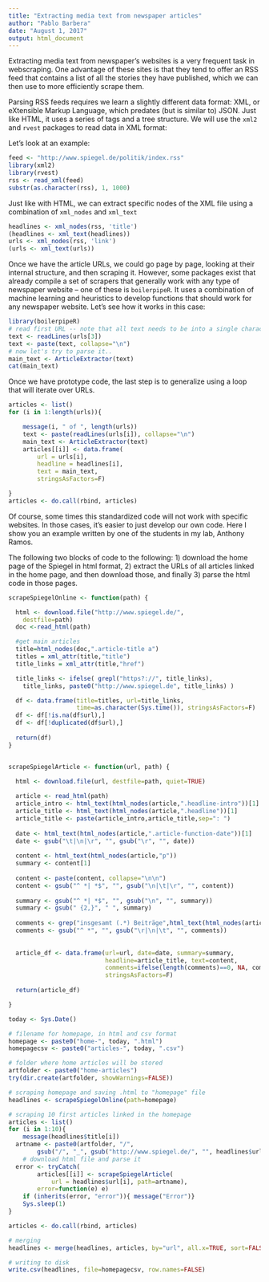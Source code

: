```yaml
---
title: "Extracting media text from newspaper articles"
author: "Pablo Barbera"
date: "August 1, 2017"
output: html_document
---
```


Extracting media text from newspaper's websites is a very frequent task in webscraping. One advantage of these sites is that they tend to offer an RSS feed that contains a list of all the stories they have published, which we can then use to more efficiently scrape them.

Parsing RSS feeds requires we learn a slightly different data format: XML, or eXtensible Markup Language, which predates (but is similar to) JSON. Just like HTML, it uses a series of tags and a tree structure. We will use the `xml2` and `rvest` packages to read data in XML format:

Let's look at an example:

```r
feed <- "http://www.spiegel.de/politik/index.rss"
library(xml2)
library(rvest)
rss <- read_xml(feed)
substr(as.character(rss), 1, 1000)
```

Just like with HTML, we can extract specific nodes of the XML file using a combination of `xml_nodes` and `xml_text`

```r
headlines <- xml_nodes(rss, 'title')
(headlines <- xml_text(headlines))
urls <- xml_nodes(rss, 'link')
(urls <- xml_text(urls))
```

Once we have the article URLs, we could go page by page, looking at their internal structure, and then scraping it. However, some packages exist that already compile a set of scrapers that generally work with any type of newspaper website -- one of these is `boilerpipeR`. It uses a combination of machine learning and heuristics to develop functions that should work for any newspaper website. Let's see how it works in this case:

```r
library(boilerpipeR)
# read first URL -- note that all text needs to be into a single character vector
text <- readLines(urls[3])
text <- paste(text, collapse="\n")
# now let's try to parse it..
main_text <- ArticleExtractor(text)
cat(main_text)
```

Once we have prototype code, the last step is to generalize using a loop that will iterate over URLs.

```r
articles <- list()
for (i in 1:length(urls)){

	message(i, " of ", length(urls))
	text <- paste(readLines(urls[i]), collapse="\n")
	main_text <- ArticleExtractor(text)
	articles[[i]] <- data.frame(
		url = urls[i],
		headline = headlines[i],
		text = main_text,
		stringsAsFactors=F)

}
articles <- do.call(rbind, articles)

```


Of course, some times this standardized code will not work with specific websites. In those cases, it's easier to just develop our own code. Here I show you an example written by one of the students in my lab, Anthony Ramos.

The following two blocks of code to the following: 1) download the home page of the Spiegel in html format, 2) extract the URLs of all articles linked in the home page, and then download those, and finally 3) parse the html code in those pages.

```r

scrapeSpiegelOnline <- function(path) {

  html <- download.file("http://www.spiegel.de/",
    destfile=path)
  doc <-read_html(path)

  #get main articles
  title=html_nodes(doc,".article-title a")
  titles = xml_attr(title,"title")
  title_links = xml_attr(title,"href")

  title_links <- ifelse( grepl("https?://", title_links),
    title_links, paste0("http://www.spiegel.de", title_links) )

  df <- data.frame(title=titles, url=title_links, 
                   time=as.character(Sys.time()), stringsAsFactors=F)
  df <- df[!is.na(df$url),]
  df <- df[!duplicated(df$url),]
  
  return(df)
}


scrapeSpiegelArticle <- function(url, path) {
  
  html <- download.file(url, destfile=path, quiet=TRUE)

  article <- read_html(path)
  article_intro <- html_text(html_nodes(article,".headline-intro"))[1]
  article_title <- html_text(html_nodes(article,".headline"))[1]
  article_title <- paste(article_intro,article_title,sep=": ")
  
  date <- html_text(html_nodes(article,".article-function-date"))[1]
  date <- gsub("\t|\n|\r", "", gsub("\r", "", date))
  
  content <- html_text(html_nodes(article,"p"))
  summary <- content[1]
  
  content <- paste(content, collapse="\n\n")
  content <- gsub("^ *| *$", "", gsub("\n|\t|\r", "", content))
  
  summary <- gsub("^ *| *$", "", gsub("\n", "", summary))
  summary <- gsub(" {2,}", " ", summary)
  
  comments <- grep("insgesamt (.*) Beiträge",html_text(html_nodes(article, "span")),value=TRUE)
  comments <- gsub("^ *", "", gsub("\r|\n|\t", "", comments))
  
  
  article_df <- data.frame(url=url, date=date, summary=summary,
                           headline=article_title, text=content,
                           comments=ifelse(length(comments)==0, NA, comments),
                           stringsAsFactors=F)
                           
  return(article_df)

}

```


```r

today <- Sys.Date()

# filename for homepage, in html and csv format
homepage <- paste0("home-", today, ".html")
homepagecsv <- paste0("articles-", today, ".csv")

# folder where home articles will be stored
artfolder <- paste0("home-articles")
try(dir.create(artfolder, showWarnings=FALSE))

# scraping homepage and saving .html to "homepage" file
headlines <- scrapeSpiegelOnline(path=homepage)

# scraping 10 first articles linked in the homepage
articles <- list()
for (i in 1:10){
	message(headlines$title[i])
  artname <- paste0(artfolder, "/", 
		gsub("/", "_", gsub("http://www.spiegel.de/", "", headlines$url[i])) )
	# download html file and parse it
  error <- tryCatch(
		articles[[i]] <- scrapeSpiegelArticle(
			url = headlines$url[i], path=artname),
		error=function(e) e)
	if (inherits(error, "error")){ message("Error")}
	Sys.sleep(1)
}

articles <- do.call(rbind, articles)

# merging
headlines <- merge(headlines, articles, by="url", all.x=TRUE, sort=FALSE)

# writing to disk
write.csv(headlines, file=homepagecsv, row.names=FALSE)

```

